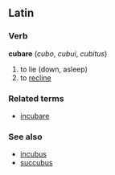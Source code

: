 ==Latin==
===Verb===
'''cubare''' (''cubo'', ''cubui'', ''cubitus'')
# to lie (down, asleep)
# to [[recline]]
===Related terms===
*[[incubare]]
===See also===
*[[incubus]]
*[[succubus]]